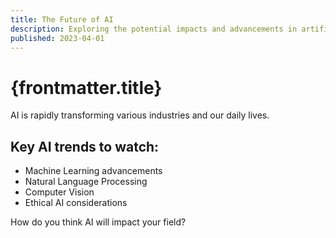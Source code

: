 ```yaml
---
title: The Future of AI
description: Exploring the potential impacts and advancements in artificial intelligence.
published: 2023-04-01
---
```


# {frontmatter.title}

AI is rapidly transforming various industries and our daily lives.

## Key AI trends to watch:

- Machine Learning advancements
- Natural Language Processing
- Computer Vision
- Ethical AI considerations

How do you think AI will impact your field?